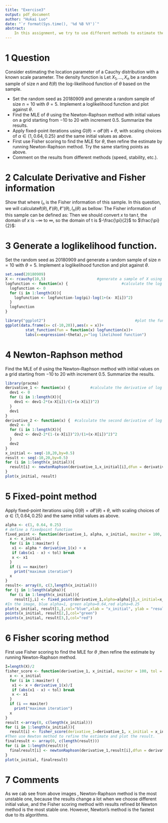 ```yaml
---
title: "Exercise3"
output: pdf_document
author: "Hukai Luo"
date: "`r format(Sys.time(), '%d %B %Y')`"
abstract:
    In this assignment, we try to use different methods to estimate the Maximum Likelihood Estimation of Cauchy distribution, including Newton-Raphson method, Fixedpoint method and Fisher scoring method. Every method has its advantage and disadvantage, we will comment them at the end of the assignment.
---
```


# 1 Question

Consider estimating the location parameter of a Cauchy distribution with a known scale parameter. The density function is
\begin{align*}
  f(x; \theta) = \frac{1}{\pi[1 + (x - \theta)^2]}, 
  \quad x \in R, \quad \theta \in R.
\end{align*}
Let $X_1, \ldots, X_n$ be a random sample of size $n$ and $\ell(\theta)$ the log-likelihood function of $\theta$ based on the sample. 


- Set the random seed as $20180909$ and generate a random sample of size $n = 10$ with $\theta = 5$. Implement a loglikelihood function and plot against $\theta$.
- Find the MLE of $\theta$ using the Newton--Raphson method with initial values on a grid starting from $-10$ to $20$ with increment $0.5$. Summarize the results.
- Apply fixed-point iterations using
$G(\theta)=\alpha \ell'(\theta) + \theta$,
with scaling choices of $\alpha \in \{1, 0.64, 0.25\}$ and the same initial values as above. 
- First use Fisher scoring to find the MLE for $\theta$, then refine the estimate by running Newton-Raphson method. 
Try the same starting points as above.
- Comment on the results from different methods (speed, stability, etc.).

# 2 Calculate Derivative and Fisher information
Show that
\begin{align*}
  \ell(\theta)
  &= -n\ln \pi - \sum_{i=1}^n \ln [1+(\theta-X_i)^2], \\
  \ell'(\theta)
  &= -2 \sum_{i=1}^n \frac{\theta-X_i}{1+(\theta-X_i)^2}, \\
  \ell''(\theta)
  &= -2 \sum_{i=1}^n \frac{1-(\theta-X_i)^2}{[1+(\theta-X_i)^2]^2},
  \\
  I_n(\theta) &= \frac{4n}{\pi}
  \int_{-\infty}^\infty \frac{x^2dx}{(1+x^2)^3}
  = n/2,
\end{align*}
where $I_n$ is the Fisher information of this sample.
\newline
In this question, we will calculate$\ell(\theta),\ell'(\theta),\ell''(\theta),I_n(\theta)$ as bellow:
\begin{align*}
 \ell(\theta) &=\ln\prod_{i=1}^{n}f(X_i;\theta) \\
 &=\sum_{i=1}^{n} \ln f(X_i;\theta)\\
 &=-n\ln\pi - \sum_{i=1}^n \ln [1+(X_i-\theta)^2]\\
 \ell'(\theta) &=\frac{d}{d\theta}\ell(\theta)\\
 &=-2 \sum_{i=1}^n \frac{\theta-X_i}{1+(\theta-X_i)^2}\\
 \ell''(\theta) &=\frac{d}{d\theta}\ell'(\theta)\\
 &=-2 \sum_{i=1}^n \frac{1-(\theta-X_i)^2}{[1+(\theta-X_i)^2]^2}\\
\end{align*}
The Fisher information of this sample can be defined as:
\begin{align*}
 I_n(\theta) &=\int \ell''(\theta) f(X_i;\theta) dx\\
 &=\frac{2n}{\pi} \int_{-\infty}^{\infty}\frac{1-x^2}{(1+x^2)^2} \frac{1}{1+x^2}dx\\
 &=\frac{2n}{\pi} \int_{-\infty}^{\infty}(\frac{x}{1+x^2})'\frac{1}{1+x^2}dx\\
 &=\frac{2n}{\pi} \int_{-\infty}^{\infty}\frac{1}{1+x^2}d(\frac{x}{1+x^2})\\
 &=\frac{2n}{\pi} \frac{x}{1+x^2}\frac{1}{1+x^2}\bigg|_{-\infty}^{\infty}-\frac{2n}{\pi}\int_{-\infty}^{\infty}\frac{x}{1+x^2}d(\frac{1}{1+x^2})\\
 &=\frac{4n}{\pi} \int_{-\infty}^{\infty}\frac{x^2}{(1+x^2)^3}{dx}\\
\end{align*}
Then we should convert $x$ to $\tan t$, the domain of $x$ is $-\infty$ to $\infty$, so the domain of t is $-\frac{\pi}{2}$ to $\frac{\pi}{2}$:
\begin{align*}
 I_n(\theta) &=\frac{4n}{\pi}\int_{-\frac{\pi}{2}}^{\frac{\pi}{2}}\frac{(\tan t)^2}{[(1+\tan t)^2]^3}{d\tan t}\\
 &=\frac{4n}{\pi}\int_{-\frac{\pi}{2}}^{\frac{\pi}{2}}{(\sin t)^2}{(\cos t)^2}dt\\
 &=\frac{n}{2}
\end{align*}
\newpage

# 3 Generate a loglikelihood function.

Set the random seed as $20180909$ and generate a random sample of size $n = 10$ with $\theta = 5$. Implement a loglikelihood function and plot against $\theta$.

```r
set.seed(20180909)
X <- rcauchy(10,5)                       #generate a sample of X using cauchy distribution
logfunction <- function(x) {                        #calculate the log likelihood function
  logfunction <- 0
  for (i in 1:length(X)){
    logfunction <- logfunction-log(pi)-log(1+(x- X[i])^2)
  }
  logfunction
}

library("ggplot2")                                        #plot the function against theta
ggplot(data.frame(x= c(-10,20)),aes(x = x))+
         stat_function(fun = function(x) logfunction(x))+
         labs(x=expression(~theta),y="log likelihood function")

```
\newpage

# 4 Newton-Raphson method

Find the MLE of $\theta$ using the Newton--Raphson method with initial values on a grid starting from $-10$ to $20$ with increment $0.5$. Summarize the results.
```r
library(pracma)
derivative_1 <- function(x) {         #calculate the derivative of log likelihood function
  dev1 <- 0
  for (i in 1:length(X)){
    dev1 <- dev1-2*(x-X[i])/(1+(x-X[i])^2)
  }
  dev1
}
derivative_2 <- function(x) {  #calculate the second derivative of log likelihood function
  dev2 <- 0
  for (i in 1:length(X)){
    dev2 <- dev2-2*(1-(x-X[i])^2)/(1+(x-X[i])^2)^2
  }
  dev2
}
x_initial <- seq(-10,20,by=0.5)
result <- seq(-10,20,by=0.5)
for (i in 1:length(x_initial)){
  result[i] <- newtonRaphson(derivative_1,x_initial[i],dfun = derivative_2) 
}
plot(x_initial, result)
```
\newpage

# 5 Fixed-point method

Apply fixed-point iterations using $G(\theta)=\alpha \ell'(\theta) + \theta$, with scaling choices of $\alpha \in \{1, 0.64, 0.25\}$ and the same initial values as above. 
```r
alpha <- c(1, 0.64, 0.25)
# define a fixedpoint function 
fixed_point <- function(derivative_1, alpha, x_initial, maxiter = 100, tol = 1e-9){
  x <- x_initial
  for (i in 1:maxiter) {
   x1 <- alpha * derivative_1(x) + x
   if (abs(x1 - x) < tol) break
   x <- x1
  }
  if (i == maxiter) 
    print("maximum iteration")
  x
}
result<- array(0, c(3,length(x_initial)))
for (j in 1:length(alpha)){
  for (i in 1:length(x_initial)){
    result[j,i] <- fixed_point(derivative_1,alpha=alpha[j],x_initial=x_initial[i])}}
#In the image, blue alpha=1, green alpha=0.64,red alpha=0.25
plot(x_initial, result[1,],col="blue",xlab = "x_initial", ylab = "result")
points(x_initial, result[2,],col="green")
points(x_initial, result[3,],col="red")
```
\newpage

# 6 Fisher scoring method

First use Fisher scoring to find the MLE for $\theta$ ,then refine the estimate by running Newton-Raphson method. 
```r
I=length(X)/2
fisher_score <- function(derivative_1, x_initial, maxiter = 100, tol = 1e-9){
  x <- x_initial
  for (i in 1:maxiter) {
   x1 <- x + derivative_1(x)/I
   if (abs(x1 - x) < tol) break
   x <- x1
  }
  if (i == maxiter) 
    print("maximum iteration")
  x
}
result <-array(0, c(length(x_initial)))
for (i in 1:length(x_initial)){
  result[i] <- fisher_score(derivative_1=derivative_1, x_initial = x_initial)}
#Then use Newton method to refine the estimate and plot the result.
finalresult <- array(0, c(length(result)))
for (i in 1:length(result)){
  finalresult[i] <- newtonRaphson(derivative_1,result[i],dfun = derivative_2) 
}
plot(x_initial, finalresult)
```

# 7 Comments
As we cab see from above images , Newton-Raphson method is the most unstable one, because the results change a lot when we choose different initial value, and the Fisher scoring method with results refined bt Newton method is the most stable one. However, Newton's method is the fastest due to its algorithms.

